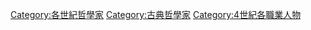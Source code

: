 {{philcentcat|4th|04}}
[[Category:各世紀哲學家|Category:各世紀哲學家]]
[[Category:古典哲學家|Category:古典哲學家]]
[[Category:4世紀各職業人物|Category:4世紀各職業人物]]